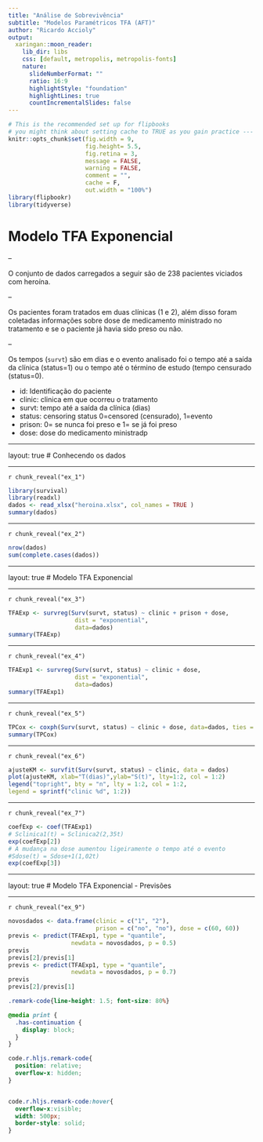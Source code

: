 ```yaml
---
title: "Análise de Sobrevivência"
subtitle: "Modelos Paramétricos TFA (AFT)"
author: "Ricardo Accioly"
output:
  xaringan::moon_reader:
    lib_dir: libs
    css: [default, metropolis, metropolis-fonts]
    nature:
      slideNumberFormat: ""
      ratio: 16:9
      highlightStyle: "foundation"
      highlightLines: true
      countIncrementalSlides: false
---
```


```r
# This is the recommended set up for flipbooks
# you might think about setting cache to TRUE as you gain practice --- building flipbooks from scratch can be time consuming
knitr::opts_chunk$set(fig.width = 9, 
                      fig.height= 5.5,  
                      fig.retina = 3, 
                      message = FALSE, 
                      warning = FALSE, 
                      comment = "", 
                      cache = F, 
                      out.width = "100%")
library(flipbookr)
library(tidyverse)
```


# Modelo TFA Exponencial

--


O conjunto de dados carregados a seguir são de 238 pacientes viciados com heroína.


--

Os pacientes foram tratados em duas clínicas (1 e 2), além disso foram coletadas informações sobre dose de medicamento ministrado no tratamento e se o paciente já havia sido preso ou não.

--

Os tempos (`survt`) são em dias e o evento analisado foi o tempo até a saída da clínica (status=1) ou o tempo até o término de estudo (tempo censurado (status=0).

- id:	Identificação do paciente
- clinic: clinica em que ocorreu o tratamento
- survt:	tempo até a saída da clínica (dias)
- status:	censoring status 0=censored (censurado), 1=evento 
- prison: 0= se nunca foi preso e 1= se já foi preso
- dose: dose do medicamento ministradp

---

layout: true
# Conhecendo os dados

---

`r chunk_reveal("ex_1")`

```r
library(survival)
library(readxl)
dados <- read_xlsx("heroina.xlsx", col_names = TRUE )
summary(dados)
```

---

`r chunk_reveal("ex_2")`

```r
nrow(dados)
sum(complete.cases(dados))
```

---

layout: true
# Modelo TFA Exponencial

---

`r chunk_reveal("ex_3")`

```r
TFAExp <- survreg(Surv(survt, status) ~ clinic + prison + dose,
                   dist = "exponential", 
                   data=dados)
summary(TFAExp)
```


---

`r chunk_reveal("ex_4")`

```r
TFAExp1 <- survreg(Surv(survt, status) ~ clinic + dose,
                   dist = "exponential", 
                   data=dados)
summary(TFAExp1)
```

---

`r chunk_reveal("ex_5")`

```r
TPCox <- coxph(Surv(survt, status) ~ clinic + dose, data=dados, ties = "exact")
summary(TPCox)
```


---

`r chunk_reveal("ex_6")`

```r
ajusteKM <- survfit(Surv(survt, status) ~ clinic, data = dados)
plot(ajusteKM, xlab="T(dias)",ylab="S(t)", lty=1:2, col = 1:2) 
legend("topright", bty = "n", lty = 1:2, col = 1:2,
legend = sprintf("clinic %d", 1:2))
```

---

`r chunk_reveal("ex_7")`

```r
coefExp <- coef(TFAExp1)
# Sclinica1(t) = Sclinica2(2,35t) 
exp(coefExp[2])
# A mudança na dose aumentou ligeiramente o tempo até o evento
#Sdose(t) = Sdose+1(1,02t)
exp(coefExp[3])
```

---

layout: true
# Modelo TFA Exponencial - Previsões

---

`r chunk_reveal("ex_9")`

```r
novosdados <- data.frame(clinic = c("1", "2"),
                         prison = c("no", "no"), dose = c(60, 60))
previs <- predict(TFAExp1, type = "quantile", 
                  newdata = novosdados, p = 0.5)
previs
previs[2]/previs[1]
previs <- predict(TFAExp1, type = "quantile", 
                  newdata = novosdados, p = 0.7)
previs
previs[2]/previs[1]
```


<!-- adjust font size in this css code chunk, currently 80 -->

```css
.remark-code{line-height: 1.5; font-size: 80%}

@media print {
  .has-continuation {
    display: block;
  }
}

code.r.hljs.remark-code{
  position: relative;
  overflow-x: hidden;
}


code.r.hljs.remark-code:hover{
  overflow-x:visible;
  width: 500px;
  border-style: solid;
}
```



